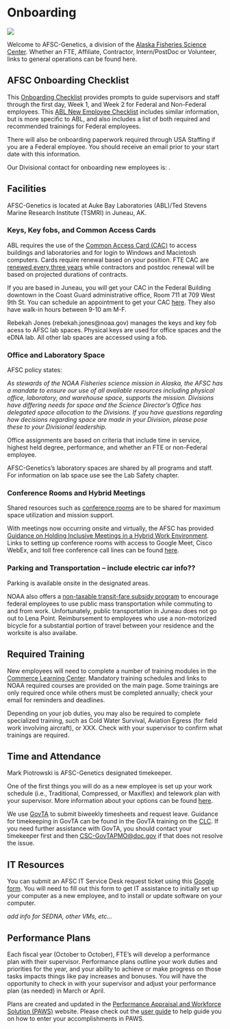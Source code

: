 # Onboarding {#onboarding}

![](img/onboarding.jpg)

Welcome to AFSC-Genetics, a division of the [Alaska Fisheries Science Center](https://www.fisheries.noaa.gov/contact/genetics-program-alaska-fisheries-science-center). Whether an FTE, Affiliate, Contractor, Intern/PostDoc or Volunteer, links to general operations can be found here.  

## AFSC Onboarding Checklist

This [Onboarding Checklist](https://drive.google.com/file/d/1Gxg-tw76NeptYFkya7M6JSyxsy31mmAu/view) provides prompts to guide supervisors and staff through the first day, Week 1, and Week 2 for Federal and Non-Federal employees. This [ABL New Employee Checklist](https://drive.google.com/file/d/1VaIHTh5crAILlIz2Q1B0tq-93dzWt1LA/view?usp=sharing) includes similar information, but is more specific to ABL, and also includes a list of both required and recommended trainings for Federal employees.

There will also be onboarding paperwork required through USA Staffing if you are a Federal employee. You should receive an email prior to your start date with this information. 

Our Divisional contact for onboarding new employees is:  . 

## Facilities

AFSC-Genetics is located at Auke Bay Laboratories (ABL)/Ted Stevens Marine Research Institute (TSMRI) in Juneau, AK. 

### Keys, Key fobs, and Common Access Cards

ABL requires the use of the [Common Access Card (CAC)](https://sites.google.com/noaa.gov/myafsc/technology/it-security/common-access-card-cac) to access buildings and laboratories and for login to Windows and Macintosh computers. Cards require renewal based on your position. FTE CAC are [renewed every three years](https://sites.google.com/noaa.gov/myafsc/administrative/security/cac-renewal) while contractors 
and postdoc renewal will be based on projected
durations of contracts.  

If you are based in Juneau, you will get your CAC in the Federal Building downtown in the Coast Guard administrative office, Room 711 at 709 West 9th St. You can schedule an appointment to get your CAC [here](https://idco.dmdc.osd.mil/idco/locator). They also have walk-in hours between 9-10 am M-F.

Rebekah Jones (rebekah.jones@noaa.gov) manages the keys and key fob acess to AFSC lab spaces. Physical keys are used for office spaces and the eDNA lab. All other lab spaces are accessed using a fob. 

### Office and Laboratory Space

AFSC policy states:

_As stewards of the NOAA Fisheries science mission in Alaska, the AFSC has a mandate to ensure our use of all available resources including physical office, laboratory, and warehouse space, supports the mission. Divisions have differing needs for space and the Science Director's Office has delegated space allocation to the Divisions. If you have questions regarding how decisions regarding space are made in your Division, please pose these to your Divisional leadership._

Office assignments are based on criteria that include time in service, highest held degree, performance, and whether an FTE or non-Federal employee. 

AFSC-Genetics's laboratory spaces are shared by all programs and staff. For information on lab space use see the Lab Safety chapter.

### Conference Rooms and Hybrid Meetings

Shared resources such as [conference rooms]( https://sites.google.com/noaa.gov/myafsc/reservations/conference-rooms) are to be shared for maximum space utilization and mission support. 

With meetings now occurring onsite and virtually, the AFSC has provided [Guidance on Holding Inclusive Meetings in a Hybrid Work Environment](https://docs.google.com/document/d/1K8mBHH6JOdKC4aT0L4jHmTJot9n4fnW9_L9kwdclCkQ/edit). Links to setting up conference rooms with access to Google Meet, Cisco WebEx, and toll free conference call lines can be found [here](https://sites.google.com/noaa.gov/myafsc/reservations/afsc-conference-rooms-built-around-google-meet-kits).

### Parking and Transportation -- include electric car info??

Parking is available onsite in the designated areas. 

NOAA also offers a [non-taxable transit-fare subsidy program](https://sites.google.com/noaa.gov/cao/about-ocao/logistics-operations-division/noaa-transit-subsidy-program) to encourage federal employees to use public mass transportation while commuting to and from work. Unfortunately, public transportation in Juneau does not go out to Lena Point. Reimbursement to employees who use a non-motorized bicycle for a substantial portion of travel between your residence and the worksite is also availabe.    

## Required Training

New employees will need to complete a number of training modules in the [Commerce Learning Center](https://doc.csod.com/client/doc/default.aspx). Mandatory training schedules and links to NOAA required courses are provided on the main page. Some trainings are only required once while others must be completed annually; check your email for reminders and deadlines. 

Depending on your job duties, you may also be required to complete specialized training, such as Cold Water Survival, Aviation Egress (for field work involving aircraft), or XXX. Check with your supervisor to confirm what trainings are required.

## Time and Attendance

Mark Piotrowski is AFSC-Genetics designated timekeeper. 

One of the first things you will do as a new employee is set up your work schedule (i.e., Traditional, Compressed, or Maxiflex) and telework plan with your supervisor. More information about your options can be found [here](https://sites.google.com/noaa.gov/myafsc/administrative/time-and-attendance).

We use [GovTA](https://docgovta.commerce.gov/govta) to submit biweekly timesheets and request leave. Guidance for timekeeping in GovTA can be found in the GovTA training on the [CLC](https://doc.csod.com/client/doc/default.aspx). If you need further assistance with GovTA, you should contact your timekeeper first and then [CSC-GovTAPMO@doc.gov](mailto:CSC-GovTAPMO@doc.gov) if that does not resolve the issue.

## IT Resources

You can submit an AFSC IT Service Desk request ticket using this [Google form](https://sites.google.com/noaa.gov/myafsc/technology/afsc-it-service-desk). You will need to fill out this form to get IT assistance to initially set up your computer as a new employee, and to install or update software on your computer.

*add info for SEDNA, other VMs, etc...*

## Performance Plans

Each fiscal year (October to October), FTE's will develop a performance plan with their supervisor. Performance plans outline your work duties and priorities for the year, and your ability to achieve or make progress on those tasks impacts things like pay increases and bonuses. You will have the opportunity to check in with your supervisor and adjust your performance plan (as needed) in March or April. 

Plans are created and updated in the [Performance Appraisal and Workforce Solution (PAWS)]( https://sites.google.com/noaa.gov/myafsc/administrative/workforce-management) website. Please check out the [user guide](https://docs.google.com/document/d/1rXX3En7JAa9btXmYjZDvdR1WvsbWugvgWMtdb0K691k/edit#heading=h.b8y4yfr6nrrf) to help guide you on how to enter your accomplishments in PAWS. 
